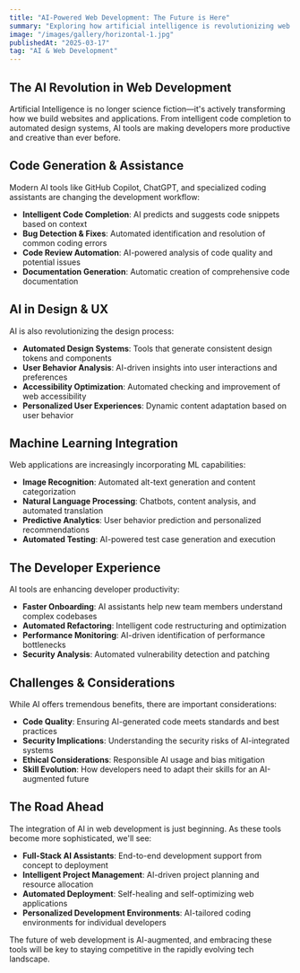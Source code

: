 ```yaml
---
title: "AI-Powered Web Development: The Future is Here"
summary: "Exploring how artificial intelligence is revolutionizing web development, from code generation to automated testing and intelligent design systems."
image: "/images/gallery/horizontal-1.jpg"
publishedAt: "2025-03-17"
tag: "AI & Web Development"
---
```


## The AI Revolution in Web Development

Artificial Intelligence is no longer science fiction—it's actively transforming how we build websites and applications. From intelligent code completion to automated design systems, AI tools are making developers more productive and creative than ever before.

## Code Generation & Assistance

Modern AI tools like GitHub Copilot, ChatGPT, and specialized coding assistants are changing the development workflow:

- **Intelligent Code Completion**: AI predicts and suggests code snippets based on context
- **Bug Detection & Fixes**: Automated identification and resolution of common coding errors
- **Code Review Automation**: AI-powered analysis of code quality and potential issues
- **Documentation Generation**: Automatic creation of comprehensive code documentation

## AI in Design & UX

AI is also revolutionizing the design process:

- **Automated Design Systems**: Tools that generate consistent design tokens and components
- **User Behavior Analysis**: AI-driven insights into user interactions and preferences
- **Accessibility Optimization**: Automated checking and improvement of web accessibility
- **Personalized User Experiences**: Dynamic content adaptation based on user behavior

## Machine Learning Integration

Web applications are increasingly incorporating ML capabilities:

- **Image Recognition**: Automated alt-text generation and content categorization
- **Natural Language Processing**: Chatbots, content analysis, and automated translation
- **Predictive Analytics**: User behavior prediction and personalized recommendations
- **Automated Testing**: AI-powered test case generation and execution

## The Developer Experience

AI tools are enhancing developer productivity:

- **Faster Onboarding**: AI assistants help new team members understand complex codebases
- **Automated Refactoring**: Intelligent code restructuring and optimization
- **Performance Monitoring**: AI-driven identification of performance bottlenecks
- **Security Analysis**: Automated vulnerability detection and patching

## Challenges & Considerations

While AI offers tremendous benefits, there are important considerations:

- **Code Quality**: Ensuring AI-generated code meets standards and best practices
- **Security Implications**: Understanding the security risks of AI-integrated systems
- **Ethical Considerations**: Responsible AI usage and bias mitigation
- **Skill Evolution**: How developers need to adapt their skills for an AI-augmented future

## The Road Ahead

The integration of AI in web development is just beginning. As these tools become more sophisticated, we'll see:

- **Full-Stack AI Assistants**: End-to-end development support from concept to deployment
- **Intelligent Project Management**: AI-driven project planning and resource allocation
- **Automated Deployment**: Self-healing and self-optimizing web applications
- **Personalized Development Environments**: AI-tailored coding environments for individual developers

The future of web development is AI-augmented, and embracing these tools will be key to staying competitive in the rapidly evolving tech landscape.
